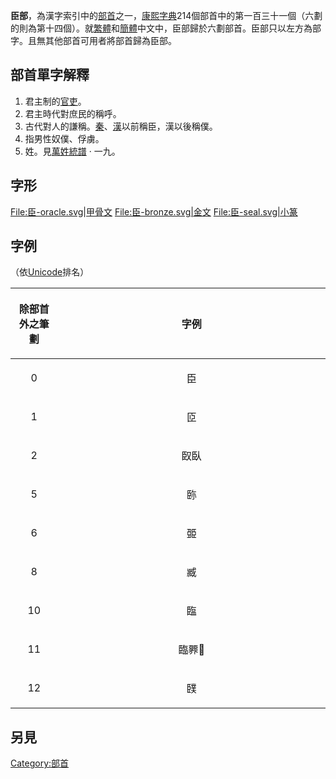 {{Kangxi Radical Infobox|131|uni=81E3
|meaning=[[部長|部長]]、[[官員|官員]]
|prev=肉
|next=自
|pny= chén
|bopo= ㄔㄣˊ
|gr= chern
|wade= chʽên<sup>2</sup>
|jyutping= san4
|yale= sàhn
|hi= シン, ジン shin, jin<br/>おみ omi
|kanji= 臣 shin
|hang= 신하 sinha
|hanja= 신 sin
}}

'''臣部'''，為漢字索引中的[[部首|部首]]之一，[[康熙字典|康熙字典]]214個部首中的第一百三十一個（六劃的則為第十四個）。就[[繁體|繁體]]和[[簡體|簡體]]中文中，臣部歸於六劃部首。臣部只以左方為部字。且無其他部首可用者將部首歸為臣部。

== 部首單字解釋 ==

#君主制的[[官吏|官吏]]。
#君主時代對庶民的稱呼。
#古代對人的謙稱。[[秦朝|秦]]、[[漢朝|漢]]以前稱臣，漢以後稱僕。
#指男性奴僕、俘虜。
#姓。見[[萬姓統譜|萬姓統譜]] · 一九。

== 字形 ==
<gallery>
File:臣-oracle.svg|甲骨文
File:臣-bronze.svg|金文
File:臣-seal.svg|小篆
</gallery>

==字例==
（依[[Unicode|Unicode]]排名）
{| class="wikitable"
! align="center"width="15%"| 除部首外之筆劃
! align="center"width="85%"| 字例
|----
| 0 ||  臣 
|----
| 1 ||  𦣝
|----
| 2 ||  臤臥
|----
| 5 ||  䑐
|----
| 6 ||  臦 
|----
| 8 ||  臧 
|----
| 10 ||  𦣪
|----
| 11 ||  臨臩𦣰
|----
| 12 ||  䑑
|}

==另見==
{{wiktionary|臣}}

{{康熙部首}}
{{简体中文部首}}

[[Category:部首|Category:部首]]